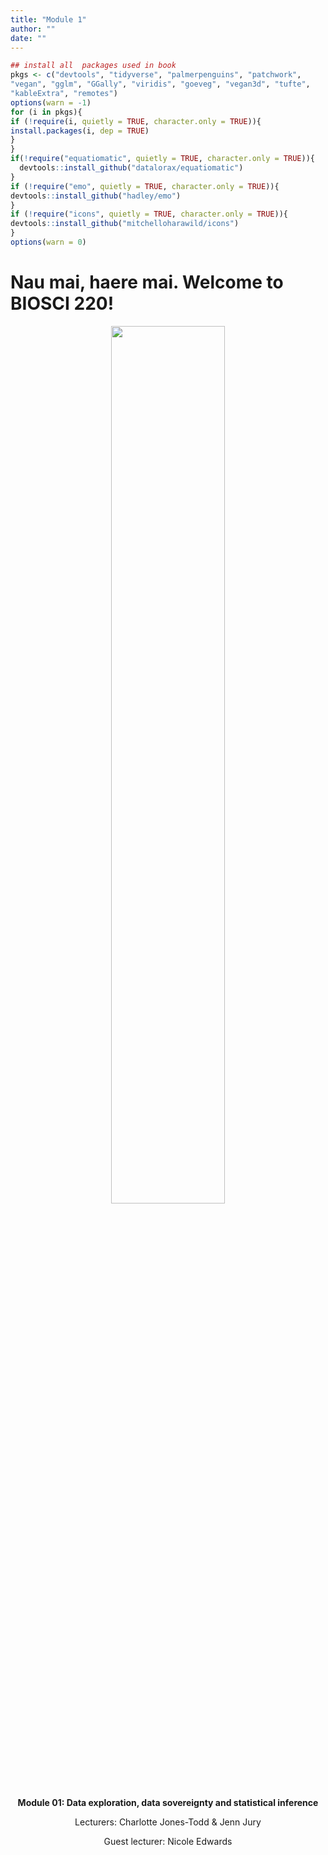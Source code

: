 ```yaml
--- 
title: "Module 1"
author: ""
date: ""
---
```


```r
## install all  packages used in book 
pkgs <- c("devtools", "tidyverse", "palmerpenguins", "patchwork",
"vegan", "gglm", "GGally", "viridis", "goeveg", "vegan3d", "tufte",
"kableExtra", "remotes")
options(warn = -1)
for (i in pkgs){
if (!require(i, quietly = TRUE, character.only = TRUE)){
install.packages(i, dep = TRUE)
}
}
if(!require("equatiomatic", quietly = TRUE, character.only = TRUE)){
  devtools::install_github("datalorax/equatiomatic")
}
if (!require("emo", quietly = TRUE, character.only = TRUE)){
devtools::install_github("hadley/emo")
}
if (!require("icons", quietly = TRUE, character.only = TRUE)){
devtools::install_github("mitchelloharawild/icons")
}
options(warn = 0)
```

# Nau mai, haere mai. Welcome to BIOSCI 220! {-}

<center>

![](https://github.com/BIOSCI220/hoiho/blob/main/hoiho_logo_sq_blue.png?raw=true){width=60%}

**Module 01: Data exploration, data sovereignty and statistical inference**

Lecturers: Charlotte Jones-Todd & Jenn Jury

Guest lecturer: Nicole Edwards

</center>


